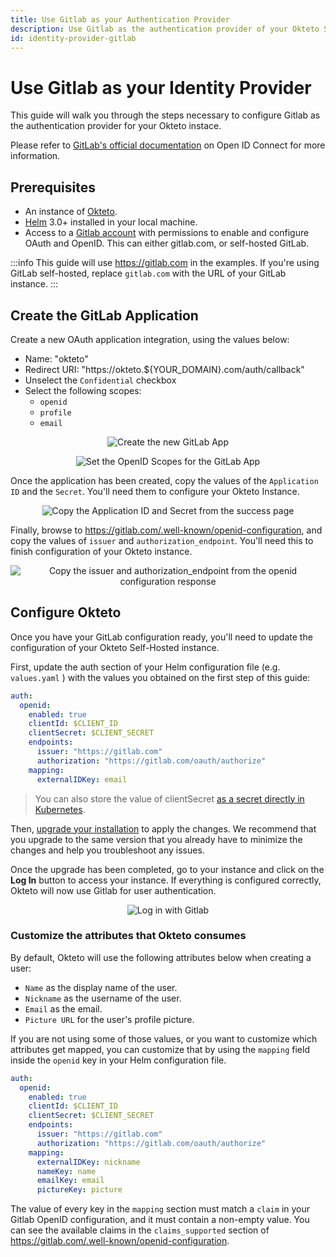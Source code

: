 ```yaml
---
title: Use Gitlab as your Authentication Provider
description: Use Gitlab as the authentication provider of your Okteto Self-hosted instance
id: identity-provider-gitlab
---
```



# Use Gitlab as your Identity Provider<TiersList tiers="Self-Hosted" />

This guide will walk you through the steps necessary to configure Gitlab as the authentication provider for your Okteto instace.

Please refer to [GitLab's official documentation](https://docs.gitlab.com/ee/integration/openid_connect_provider.html) on Open ID Connect for more information.

## Prerequisites

- An instance of [Okteto](https://okteto.com/docs/self-hosted/).
- [Helm](https://helm.sh/docs/intro/install/) 3.0+ installed in your local machine.
- Access to a [Gitlab account](https://gitlab.com) with permissions to enable and configure OAuth and OpenID. This can either gitlab.com, or self-hosted GitLab.

:::info
This guide will use https://gitlab.com in the examples. If you're using GitLab self-hosted, replace `gitlab.com` with the URL of your GitLab instance.
:::

## Create the GitLab Application

Create a new OAuth application integration, using the values below:

- Name: "okteto"
- Redirect URI: "https://okteto.${YOUR_DOMAIN}.com/auth/callback"
- Unselect the `Confidential` checkbox
- Select the following scopes:
  - `openid`
  - `profile`
  - `email`

<p align="center">
  <Image
    src={require("@site/static/img/gitlab-new-app.png").default}
    alt="Create the new GitLab App"
  />
</p>
<p align="center">
  <Image
    src={require("@site/static/img/gitlab-new-app-scopes.png").default}
    alt="Set the OpenID Scopes for the GitLab App"
  />
</p>

Once the application has been created, copy the values of the `Application ID` and the `Secret`. You'll need them to configure your Okteto Instance.

<p align="center">
  <Image
    src={require("@site/static/img/gitlab-app-created.png").default}
    alt="Copy the Application ID and Secret from the success page"
  />
</p>

Finally, browse to https://gitlab.com/.well-known/openid-configuration, and copy the values of `issuer` and `authorization_endpoint`. You'll need this to finish configuration of your Okteto instance.

<p align="center">
  <Image
    src={require("@site/static/img/gitlab-openid-configuration.png").default}
    alt="Copy the issuer and authorization_endpoint from the openid configuration response"
  />
</p>

## Configure Okteto

Once you have your GitLab configuration ready, you'll need to update the configuration of your Okteto Self-Hosted instance.

First, update the auth section of your Helm configuration file (e.g. `values.yaml` ) with the values you obtained on the first step of this guide:

```yaml
auth:
  openid:
    enabled: true
    clientId: $CLIENT_ID
    clientSecret: $CLIENT_SECRET
    endpoints:
      issuer: "https://gitlab.com"
      authorization: "https://gitlab.com/oauth/authorize"
    mapping:
      externalIDKey: email
```

> You can also store the value of clientSecret [as a secret directly in Kubernetes](self-hosted/install/deployment.mdx#cloud-provider-secret).

Then, [upgrade your installation](self-hosted/install/upgrade.mdx) to apply the changes. We recommend that you upgrade to the same version that you already have to minimize the changes and help you troubleshoot any issues.

Once the upgrade has been completed, go to your instance and click on the **Log In** button to access your instance. If everything is configured correctly, Okteto will now use Gitlab for user authentication.

<p align="center">
  <Image
    src={require("@site/static/img/with-azure.png").default}
    alt="Log in with Gitlab"
  />
</p>

### Customize the attributes that Okteto consumes

By default, Okteto will use the following attributes below when creating a user:

- `Name` as the display name of the user.
- `Nickname` as the username of the user.
- `Email` as the email.
- `Picture URL` for the user's profile picture.

If you are not using some of those values, or you want to customize which attributes get mapped, you can customize that by using the `mapping` field inside the `openid` key in your Helm configuration file.

```yaml
auth:
  openid:
    enabled: true
    clientId: $CLIENT_ID
    clientSecret: $CLIENT_SECRET
    endpoints:
      issuer: "https://gitlab.com"
      authorization: "https://gitlab.com/oauth/authorize"
    mapping:
      externalIDKey: nickname
      nameKey: name
      emailKey: email
      pictureKey: picture
```

The value of every key in the `mapping` section must match a `claim` in your Gitlab OpenID configuration, and it must contain a non-empty value. You can see the available claims in the `claims_supported` section of https://gitlab.com/.well-known/openid-configuration.
